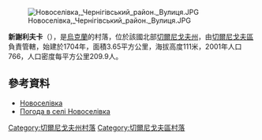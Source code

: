 [[Image:Новоселівка,_Чернігівський_район._Вулиця.JPG|right]]

{{coord|51|31|54|N|31|23|12|E|scale:100000|display=title}}

'''新謝利夫卡'''（{{lang-uk|Новоселівка}}），是[[烏克蘭|烏克蘭]]的村落，位於該國北部[[切爾尼戈夫州|切爾尼戈夫州]]，由[[切爾尼戈夫區|切爾尼戈夫區]]負責管轄，始建於1704年，面積3.65平方公里，海拔高度111米，2001年人口766，人口密度每平方公里209.9人。

==參考資料==
* [http://w1.c1.rada.gov.ua/pls/z7502/A005?rdat1=05.11.2011&rf7571=41447 Новоселівка]{{dead link|date=2018年3月 |bot=InternetArchiveBot |fix-attempted=yes }}
* [http://weather.in.ua/ua/chernigovskaja/18105 Погода в селі Новоселівка] {{Wayback|url=http://weather.in.ua/ua/chernigovskaja/18105 |date=20111220105001 }}

[[Category:切爾尼戈夫州村落|Category:切爾尼戈夫州村落]]
[[Category:切爾尼戈夫區村落|Category:切爾尼戈夫區村落]]


{{Chernihiv-geo-stub}}